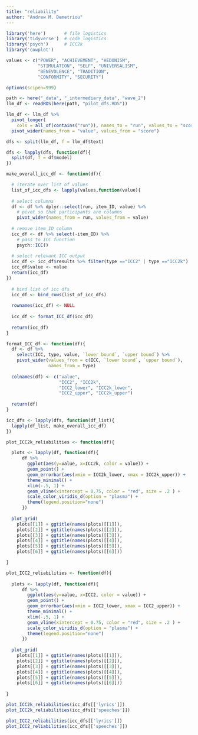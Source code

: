 ```yaml
---
title: "reliability"
author: "Andrew M. Demetriou"
---
```


```r
library('here')       # file logistics
library('tidyverse')  # code logistics
library('psych')      # ICC2k
library('cowplot')

values <- c("POWER", "ACHIEVEMENT", "HEDONISM",  
            "STIMULATION", "SELF", "UNIVERSALISM", 
            "BENEVOLENCE", "TRADITION",  
            "CONFORMITY", "SECURITY")

options(scipen=999)
```

```r
path <- here("_data", "_intermediary_data", "wave_2")
llm_df <- readRDS(here(path, "pilot_dfs.RDS"))

llm_df <- llm_df %>% 
  pivot_longer(
    cols = all_of(contains("run")), names_to = "run", values_to = "score") %>%
  pivot_wider(names_from = "value", values_from = "score")

dfs <- split(llm_df, f = llm_df$text)

dfs <- lapply(dfs, function(df){
  split(df, f = df$model)
})
```

```r
make_overall_icc_df <- function(df){

  # iterate over list of values
  list_of_icc_dfs <- lapply(values,function(value){
    
  # select columns
  df <- df %>% dplyr::select(run, item_ID, value) %>%
    # pivot so that participants are columns
    pivot_wider(names_from = run, values_from = value)
  
  # remove item_ID column
  icc_df <- df %>% select(-item_ID) %>% 
    # pass to ICC function
    psych::ICC()
  
  # select relevant ICC output
  icc_df <- icc_df$results %>% filter(type =="ICC2" | type =="ICC2k")
  icc_df$value <- value
  return(icc_df)
})
  
  # bind list of icc dfs
  icc_df <- bind_rows(list_of_icc_dfs)
  
  rownames(icc_df) <- NULL
  
  icc_df <- format_ICC_df(icc_df)
  
  return(icc_df)
}
```

```r
format_ICC_df <- function(df){
  df <- df %>% 
    select(ICC, type, value, `lower bound`, `upper bound`) %>% 
    pivot_wider(values_from = c(ICC, `lower bound`, `upper bound`), 
                names_from = type)
  
  colnames(df) <- c("value", 
                    "ICC2", "ICC2k", 
                    "ICC2_lower", "ICC2k_lower", 
                    "ICC2_upper", "ICC2k_upper")
  
  return(df)
}
```

```r
icc_dfs <- lapply(dfs, function(df_list){
  lapply(df_list, make_overall_icc_df)
})
```

```r
plot_ICC2k_reliabilities <- function(df){

  plots <- lapply(df, function(df){
      df %>%
        ggplot(aes(y=value, x=ICC2k, color = value)) +
        geom_point() +
        geom_errorbar(aes(xmin = ICC2k_lower, xmax = ICC2k_upper)) +
        theme_minimal() +
        xlim(-.5, 1) +
        geom_vline(xintercept = 0.75, color = "red", size = .2 ) +
        scale_color_viridis_d(option = "plasma") +
        theme(legend.position="none")
      })
  
  plot_grid(
    plots[[1]] + ggtitle(names(plots)[[1]]), 
    plots[[2]] + ggtitle(names(plots)[[2]]), 
    plots[[3]] + ggtitle(names(plots)[[3]]), 
    plots[[4]] + ggtitle(names(plots)[[4]]), 
    plots[[5]] + ggtitle(names(plots)[[5]]), 
    plots[[6]] + ggtitle(names(plots)[[6]]))

}
```


```r
plot_ICC2_reliabilities <- function(df){
  
  plots <- lapply(df, function(df){
      df %>%
        ggplot(aes(y=value, x=ICC2, color = value)) +
        geom_point() +
        geom_errorbar(aes(xmin = ICC2_lower, xmax = ICC2_upper)) +
        theme_minimal() +
        xlim(-.5, 1) +
        geom_vline(xintercept = 0.75, color = "red", size = .2 ) +
        scale_color_viridis_d(option = "plasma") +
        theme(legend.position="none")
      })
  
  plot_grid(
    plots[[1]] + ggtitle(names(plots)[[1]]), 
    plots[[2]] + ggtitle(names(plots)[[2]]), 
    plots[[3]] + ggtitle(names(plots)[[3]]), 
    plots[[4]] + ggtitle(names(plots)[[4]]), 
    plots[[5]] + ggtitle(names(plots)[[5]]), 
    plots[[6]] + ggtitle(names(plots)[[6]]))
  
}
```

```r
plot_ICC2k_reliabilities(icc_dfs[['lyrics']])
plot_ICC2k_reliabilities(icc_dfs[['speeches']])
```


```r
plot_ICC2_reliabilities(icc_dfs[['lyrics']])
plot_ICC2_reliabilities(icc_dfs[['speeches']])
```

